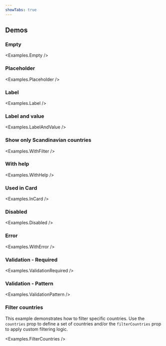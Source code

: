 ```yaml
---
showTabs: true
---
```



## Demos

### Empty

<Examples.Empty />

### Placeholder

<Examples.Placeholder />

### Label

<Examples.Label />

### Label and value

<Examples.LabelAndValue />

### Show only Scandinavian countries

<Examples.WithFilter />

### With help

<Examples.WithHelp />

### Used in Card

<Examples.InCard />

### Disabled

<Examples.Disabled />

### Error

<Examples.WithError />

### Validation - Required

<Examples.ValidationRequired />

### Validation - Pattern

<Examples.ValidationPattern />

### Filter countries

This example demonstrates how to filter specific countries. Use the `countries` prop to define a set of countries and/or the `filterCountries` prop to apply custom filtering logic.

<Examples.FilterCountries />

<VisibleWhenVisualTest>
  <Examples.LongLabel />
</VisibleWhenVisualTest>
